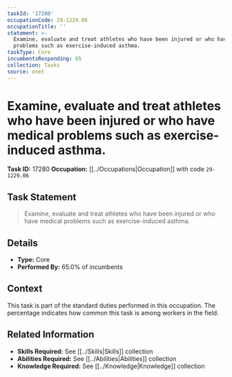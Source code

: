 ```yaml
---
taskId: '17280'
occupationCode: 29-1229.06
occupationTitle: ''
statement: >-
  Examine, evaluate and treat athletes who have been injured or who have medical
  problems such as exercise-induced asthma.
taskType: Core
incumbentsResponding: 65
collection: Tasks
source: onet
---
```

# Examine, evaluate and treat athletes who have been injured or who have medical problems such as exercise-induced asthma.

**Task ID:** 17280
**Occupation:** [[../Occupations|Occupation]] with code `29-1229.06`

## Task Statement

> Examine, evaluate and treat athletes who have been injured or who have medical problems such as exercise-induced asthma.

## Details

- **Type:** Core
- **Performed By:** 65.0% of incumbents

## Context

This task is part of the standard duties performed in this occupation. The percentage indicates how common this task is among workers in the field.

## Related Information

- **Skills Required:** See [[../Skills|Skills]] collection
- **Abilities Required:** See [[../Abilities|Abilities]] collection
- **Knowledge Required:** See [[../Knowledge|Knowledge]] collection
